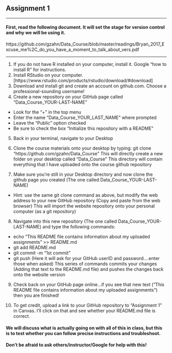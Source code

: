 ## Assignment 1

________________
#### First, read the following document. It will set the stage for version control and why we will be using it.

https://github.com/gzahn/Data_Course/blob/master/readings/Bryan_2017_Excuse_me%2C_do_you_have_a_moment_to_talk_about_vers.pdf

________________

1.  If you do not have R installed on your computer, install it. Google "how to install R" for instructions.
2.  Install RStudio on your computer. [https://www.rstudio.com/products/rstudio/download/#download]
3.  Download and install git and create an account on github.com. Choose a professional-sounding username!
4.  Create a new repository on your GitHub page called "Data_Course_YOUR-LAST-NAME"
  + Look for the "+" in the top menu
  + Enter the name "Data_Course_YOUR_LAST_NAME" where prompted
  + Leave the "Public" option checked
  + Be sure to check the box "Initialize this repository with a README"

5.  Back in your terminal, navigate to your Desktop

6.  Clone the course materials onto your desktop by typing: git clone "https://github.com/gzahn/Data_Course"
	This will directly create a new folder on your desktop called "Data_Course"
	This directory will contain everything that I have uploaded onto the course github repository

7.  Make sure you're still in your Desktop directory and now clone the github page you created (The one called Data_Course_YOUR-LAST-NAME)
  + Hint: use the same git clone command as above, but modify the web address to your new GitHub repository (Copy and paste from the web browser)
	This will import the website repository onto your personal computer (as a git repository)

8.  Navigate into this new repository (The one called Data_Course_YOUR-LAST-NAME) and type the following commands:
  + echo "This README file contains information about my uploaded assignments" >> README.md
  + git add README.md
  + git commit -m "1st commit"
  + git push
	(Here it will ask for your GitHub userID and password....enter those when asked)
	This series of commands commits your changes (Adding that text to the README.md file) and pushes the changes back onto the website version

9. Check back on your GitHub page online...if you see that new text ("This README file contains information about my uploaded assignments") then you are finished!

10. To get credit, upload a link to your GitHub repository to "Assignment 1" in Canvas. I'll click on that and see whether your README.md file is correct.

#### We will discuss what is actually going on with all of this in class, but this is to test whether you can follow precise instructions and troubleshoot.

#### **Don't be afraid to ask others/instructor/Google for help with this!**
